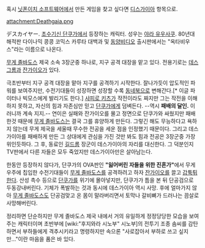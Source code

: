 혹시 [[닛폰이치 소프트웨어]]에서 만든 게임을 찾고 싶다면 [[디스가이아]] 항목으로.

attachment:Deathgaia.png

デスカイヤー. [[초수기신 단쿠가]]에서 등장하는 캐릭터. 성우는 [[야라 유우사쿠]]. 80년대 해적판 다이나믹 콩콩 코믹스 카루타 대백과 및 [[동양비디오]] 출시판에서는 "옥타비우스"라는 이름으로 나온다. 

[[무게 졸바도스]] 제국 소속 3장군중 하나로, 지구 공격 대장을 맡고 있다. 전용기로는 [[데스그롬]]과 [[잔가이오]]가 있다. 

극초반부터 지구 공격 대장을 맡아 지구를 공격하기 시작한다. 잘나가듯이 압도적인 파워를 보여주지만, 수전기대들이 성장하면 성장할 수록 [[동네북]]으로 변해간다.[* 이글 파이터나 빅모스에게 발리기도 한다.] [[샤피로 키츠]]가 작전이라도 짜지만 그는 작전을 이해하지 못하고, 자신의 힘과 자존심만 믿고 [[단쿠가]]에게 덤벼든다. --역시 '''패배의 달인.''' 이러니까 계속 지지.-- 
연이은 실패와 잔가이오를 몰고 정면으로 단쿠가와 싸웠지만 패배한것 때문에 [[무게 졸바도스]]는 결국 그를 휴양하게 만든다. 그렇긴 해도 무능하다고 욕하지 않는데 무게 제국을 세울때 무수한 전공을 세운 점을 인정했기 때문이다. 그리고 데스가이아를 패배하게 만든 그 상대에게 관심을 가진 것만 봐도 힘과 전공은 3장군중 가장 위인듯하다. 그 후, 동료인 [[길드롬]] 장군이 데스가이아의 자리를 대신한다. 그 덕분인지 TV판에서 다른 자들은 모두 죽었지만 데스가이아만은 살아남는다.

한동안 등장하지 않다가, 단쿠가의 OVA판인 '''"잃어버린 자들을 위한 진혼가"'''에서 무게 우주에 칩입한 수전기대들이 [[무게 졸바도스]]를 공격하려고 하자 [[잔가이오]]를 끌고 [[갑툭튀]]한다. 산성 촉수 등으로 [[단쿠가]]를 위기에 몰아넣지만, 단쿠가가 틈을 본 뒤 단공검으로 두동강내버린다. 기체가 폭발하는 것과 동시에 데스가이아 역시 사망. 후에 얼마가지 않아 [[무게 졸바도스]]도 단공검맞고 온 몸이 말라버리면서 토막나 갈비뼈가 드러나는 끔살로 사망해버린다. 

정리하면 단순하지만 무게 졸바도스 제국 내에서 거의 유일하게 정정당당한 모습을 보여주는 캐릭터이며 초반부에 [wiki:"후지와라 시노부" 시노부]의 전투기 조종 솜씨를 감탄하면서 부하들에게 격추시키라고 명령하지만 속으론 "사로잡아서 부하로 쓰고 싶지만..."이란 마음을 품은 바 있다.

